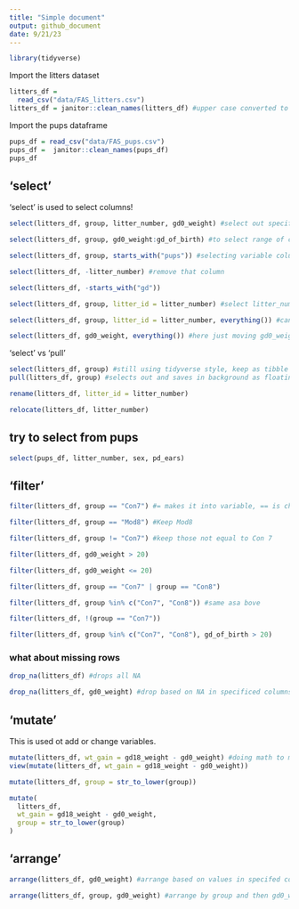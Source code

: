 ```yaml
---
title: "Simple document"
output: github_document
date: 9/21/23
---
```


```r
library(tidyverse)
```

Import the litters dataset

```r
litters_df = 
  read_csv("data/FAS_litters.csv")
litters_df = janitor::clean_names(litters_df) #upper case converted to lower, spaces to underscores, etc
```

Import the pups dataframe

```r
pups_df = read_csv("data/FAS_pups.csv")
pups_df =  janitor::clean_names(pups_df)
pups_df
```

## 'select'

'select' is used to select columns!

```r
select(litters_df, group, litter_number, gd0_weight) #select out specific columns, outputs in order we write them

select(litters_df, group, gd0_weight:gd_of_birth) #to select range of columns ':'

select(litters_df, group, starts_with("pups")) #selecting variable columns based on first part of string

select(litters_df, -litter_number) #remove that column

select(litters_df, -starts_with("gd"))

select(litters_df, group, litter_id = litter_number) #select litter_number, but rename litter_id

select(litters_df, group, litter_id = litter_number, everything()) #can use everything to keep all, btu then rename specific columns, or change order

select(litters_df, gd0_weight, everything()) #here just moving gd0_weight to first, then keep rest as is
```

'select' vs 'pull'
```r
select(litters_df, group) #still using tidyverse style, keep as tibble
pull(litters_df, group) #selects out and saves in background as floating vector, so doesn't do tibble in and tibble out, he prefers this over $ as it is tidyverse function and has some other logic/options
```

```r
rename(litters_df, litter_id = litter_number)

relocate(litters_df, litter_number)
```

## try to select from pups
```r
select(pups_df, litter_number, sex, pd_ears)
```

## 'filter'
```r
filter(litters_df, group == "Con7") #= makes it into variable, == is check if equal to it,

filter(litters_df, group == "Mod8") #Keep Mod8

filter(litters_df, group != "Con7") #keep those not equal to Con 7

filter(litters_df, gd0_weight > 20)

filter(litters_df, gd0_weight <= 20)

filter(litters_df, group == "Con7" | group == "Con8")

filter(litters_df, group %in% c("Con7", "Con8")) #same asa bove

filter(litters_df, !(group == "Con7"))

filter(litters_df, group %in% c("Con7", "Con8"), gd_of_birth > 20)
```

### what about missing rows

```r
drop_na(litters_df) #drops all NA

drop_na(litters_df, gd0_weight) #drop based on NA in specificed columns
```


## 'mutate'

This is used ot add or change variables.

```r
mutate(litters_df, wt_gain = gd18_weight - gd0_weight) #doing math to make new variable based on two existing
view(mutate(litters_df, wt_gain = gd18_weight - gd0_weight))

mutate(litters_df, group = str_to_lower(group))

mutate(
  litters_df,
  wt_gain = gd18_weight - gd0_weight,
  group = str_to_lower(group)
)
```

## 'arrange'

```r
arrange(litters_df, gd0_weight) #arrange based on values in specifed column

arrange(litters_df, group, gd0_weight) #arrange by group and then gd0_weight
```

